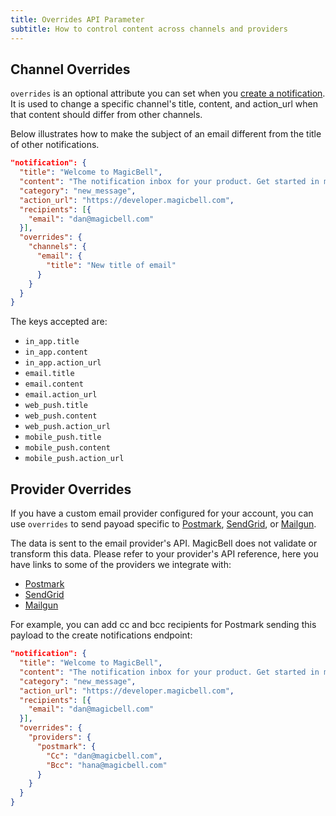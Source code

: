 ```yaml
---
title: Overrides API Parameter
subtitle: How to control content across channels and providers
---
```


## Channel Overrides

`overrides` is an optional attribute you can set when you [create a notification](/docs/rest-api/reference#create-notification).
It is used to change a specific channel's title, content, and action_url when
that content should differ from other channels.

Below illustrates how to make the subject of an email different from the title
of other notifications.

```json title=Paylod
"notification": {
  "title": "Welcome to MagicBell",
  "content": "The notification inbox for your product. Get started in minutes.",
  "category": "new_message",
  "action_url": "https://developer.magicbell.com",
  "recipients": [{
    "email": "dan@magicbell.com"
  }],
  "overrides": {
    "channels": {
      "email": {
        "title": "New title of email"
      }
    }
  }
}
```

The keys accepted are:

- `in_app.title`
- `in_app.content`
- `in_app.action_url`
- `email.title`
- `email.content`
- `email.action_url`
- `web_push.title`
- `web_push.content`
- `web_push.action_url`
- `mobile_push.title`
- `mobile_push.content`
- `mobile_push.action_url`

## Provider Overrides

If you have a custom email provider configured for your account, you can use
`overrides` to send payoad specific to
[Postmark](https://magicbell.com/docs/email/postmark),
[SendGrid](https://magicbell.com/docs/email/sendgrid), or
[Mailgun](https://magicbell.com/docs/email/mailgun).

The data is sent to the email provider's API. MagicBell does not validate or
transform this data. Please refer to your provider's API reference, here you
have links to some of the providers we integrate with:

- [Postmark](https://postmarkapp.com/developer/api/email-api)
- [SendGrid](https://docs.sendgrid.com/api-reference/mail-send/mail-send)
- [Mailgun](https://documentation.mailgun.com/en/latest/api-sending.html#sending)

For example, you can add cc and bcc recipients for Postmark sending this payload
to the create notifications endpoint:

```json title=Payload
"notification": {
  "title": "Welcome to MagicBell",
  "content": "The notification inbox for your product. Get started in minutes.",
  "category": "new_message",
  "action_url": "https://developer.magicbell.com",
  "recipients": [{
    "email": "dan@magicbell.com"
  }],
  "overrides": {
    "providers": {
      "postmark": {
        "Cc": "dan@magicbell.com",
        "Bcc": "hana@magicbell.com"
      }
    }
  }
}
```
